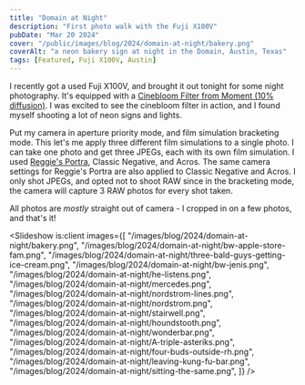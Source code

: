 ```yaml
---
title: "Domain at Night"
description: "First photo walk with the Fuji X100V"
pubDate: "Mar 20 2024"
cover: "/public/images/blog/2024/domain-at-night/bakery.png"
coverAlt: "a neon bakery sign at night in the Domain, Austin, Texas"
tags: [Featured, Fuji X100V, Austin]
---
```



I recently got a used Fuji X100V, and brought it out tonight for some night photography.
It's equipped with a [Cinebloom Filter from Moment (10% diffusion)](https://www.shopmoment.com/products/moment-cinebloom-diffusion-filters/49mm-10-strength?irgwc=1&partner_id=2598579&timestamp=1708496573319). I was excited to see the cinebloom filter in action, and I found myself shooting a lot of neon signs and lights.

Put my camera in aperture priority mode, and film simulation bracketing mode. This let's me apply three different film simulations to a single photo. I can take one photo and get three JPEGs, each with its own film simulation. I used [Reggie's Portra](https://reggiebphotography.com/blog/the-most-versatile-fujifilm-x-trans-iv-film-simulation-recipe-reggies-portra), Classic Negative, and Acros. The same camera settings for Reggie's Portra are also applied to Classic Negative and Acros. I only shot JPEGs, and opted not to shoot RAW since in the bracketing mode, the camera will capture 3 RAW photos for every shot taken.

All photos are _mostly_ straight out of camera - I cropped in on a few photos, and that's it!

<Slideshow
  is:client
  images={[
    "/images/blog/2024/domain-at-night/bakery.png",
    "/images/blog/2024/domain-at-night/bw-apple-store-fam.png",
    "/images/blog/2024/domain-at-night/three-bald-guys-getting-ice-cream.png",
    "/images/blog/2024/domain-at-night/bw-jenis.png",
    "/images/blog/2024/domain-at-night/he-listens.png",
    "/images/blog/2024/domain-at-night/mercedes.png",
    "/images/blog/2024/domain-at-night/nordstrom-lines.png",
    "/images/blog/2024/domain-at-night/nordstrom.png",
    "/images/blog/2024/domain-at-night/stairwell.png",
    "/images/blog/2024/domain-at-night/houndstooth.png",
    "/images/blog/2024/domain-at-night/wonderbar.png",
    "/images/blog/2024/domain-at-night/A-triple-asteriks.png",
    "/images/blog/2024/domain-at-night/four-buds-outside-rh.png",
    "/images/blog/2024/domain-at-night/leaving-kung-fu-bar.png",
    "/images/blog/2024/domain-at-night/sitting-the-same.png",
  ]}
/>
